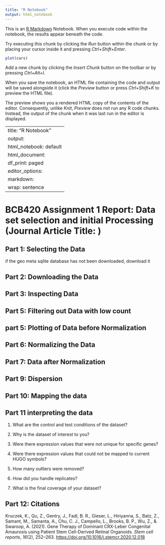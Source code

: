 ---
title: "R Notebook"
output: html_notebook
---

This is an [R Markdown](http://rmarkdown.rstudio.com) Notebook. When you execute code within the notebook, the results appear beneath the code. 

Try executing this chunk by clicking the *Run* button within the chunk or by placing your cursor inside it and pressing *Ctrl+Shift+Enter*. 

```{r}
plot(cars)
```

Add a new chunk by clicking the *Insert Chunk* button on the toolbar or by pressing *Ctrl+Alt+I*.

When you save the notebook, an HTML file containing the code and output will be saved alongside it (click the *Preview* button or press *Ctrl+Shift+K* to preview the HTML file).

The preview shows you a rendered HTML copy of the contents of the editor. Consequently, unlike *Knit*, *Preview* does not run any R code chunks. Instead, the output of the chunk when it was last run in the editor is displayed.


---
title: "R Notebook"
output:
  html_notebook: default
  html_document:
    df_print: paged
editor_options:
  markdown:
    wrap: sentence
---

# BCB420 Assignment 1 Report: Data set selection and initial Processing (Journal Article Title: )

## Part 1: Selecting the Data

if the geo meta sqlite database has not been downloaded, download it


## Part 2: Downloading the Data


## Part 3: Inspecting Data



## Part 5: Filtering out Data with low count



## part 5: Plotting of Data before Normalization



## Part 6: Normalizing the Data



## Part 7: Data after Normalization

## Part 9: Dispersion



## Part 10: Mapping the data


## Part 11 interpreting the data



1.  What are the control and test conditions of the dataset?

 

2.  Why is the dataset of interest to you?


3.  Were there expression values that were not unique for specific genes?

 

4.  Were there expression values that could not be mapped to current HUGO symbols?


5.  How many outliers were removed?


6.  How did you handle replicates?



7.  What is the final coverage of your dataset?


## Part 12: Citations

Kruczek, K., Qu, Z., Gentry, J., Fadl, B. R., Gieser, L., Hiriyanna, S., Batz, Z., Samant, M., Samanta, A., Chu, C. J., Campello, L., Brooks, B. P., Wu, Z., & Swaroop, A.
(2021).
Gene Therapy of Dominant CRX-Leber Congenital Amaurosis using Patient Stem Cell-Derived Retinal Organoids. 
*Stem cell reports*, *16*(2), 252--263.
<https://doi.org/10.1016/j.stemcr.2020.12.018>


